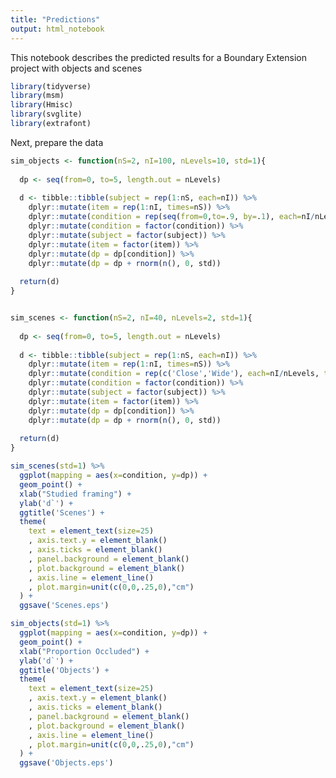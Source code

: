 ```yaml
---
title: "Predictions"
output: html_notebook
---
```


This notebook describes the predicted results for a Boundary Extension project with objects and scenes

```r
library(tidyverse)
library(msm)
library(Hmisc)
library(svglite)
library(extrafont)
```

Next, prepare the data
```r


sim_objects <- function(nS=2, nI=100, nLevels=10, std=1){
  
  dp <- seq(from=0, to=5, length.out = nLevels)
  
  d <- tibble::tibble(subject = rep(1:nS, each=nI)) %>%
    dplyr::mutate(item = rep(1:nI, times=nS)) %>%
    dplyr::mutate(condition = rep(seq(from=0,to=.9, by=.1), each=nI/nLevels, times=nS)) %>%
    dplyr::mutate(condition = factor(condition)) %>%
    dplyr::mutate(subject = factor(subject)) %>%
    dplyr::mutate(item = factor(item)) %>%
    dplyr::mutate(dp = dp[condition]) %>%
    dplyr::mutate(dp = dp + rnorm(n(), 0, std))
  
  return(d)
}


sim_scenes <- function(nS=2, nI=40, nLevels=2, std=1){
  
  dp <- seq(from=0, to=5, length.out = nLevels)
  
  d <- tibble::tibble(subject = rep(1:nS, each=nI)) %>%
    dplyr::mutate(item = rep(1:nI, times=nS)) %>%
    dplyr::mutate(condition = rep(c('Close','Wide'), each=nI/nLevels, times=nS)) %>% # refers to how items were studied
    dplyr::mutate(condition = factor(condition)) %>%
    dplyr::mutate(subject = factor(subject)) %>%
    dplyr::mutate(item = factor(item)) %>%
    dplyr::mutate(dp = dp[condition]) %>%
    dplyr::mutate(dp = dp + rnorm(n(), 0, std))
  
  return(d)
}


```

```r

sim_scenes(std=1) %>%
  ggplot(mapping = aes(x=condition, y=dp)) +
  geom_point() +
  xlab("Studied framing") +
  ylab('d`') +
  ggtitle('Scenes') +
  theme(
    text = element_text(size=25)
    , axis.text.y = element_blank()
    , axis.ticks = element_blank()
    , panel.background = element_blank()
    , plot.background = element_blank()
    , axis.line = element_line()
    , plot.margin=unit(c(0,0,.25,0),"cm")
  ) +
  ggsave('Scenes.eps')


```

```r

sim_objects(std=1) %>%
  ggplot(mapping = aes(x=condition, y=dp)) +
  geom_point() +
  xlab("Proportion Occluded") +
  ylab('d`') +
  ggtitle('Objects') +
  theme(
    text = element_text(size=25)
    , axis.text.y = element_blank()
    , axis.ticks = element_blank()
    , panel.background = element_blank()
    , plot.background = element_blank()
    , axis.line = element_line()
    , plot.margin=unit(c(0,0,.25,0),"cm")
  ) +
  ggsave('Objects.eps')


```

